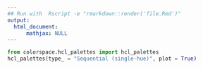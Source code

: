 ```yaml
---
## Run with  Rscript -e "rmarkdown::render('file.Rmd')"
output:
  html_document:
      mathjax: NULL
---
```


```python
from colorspace.hcl_palettes import hcl_palettes
hcl_palettes(type_ = "Sequential (single-hue)", plot = True)
```

